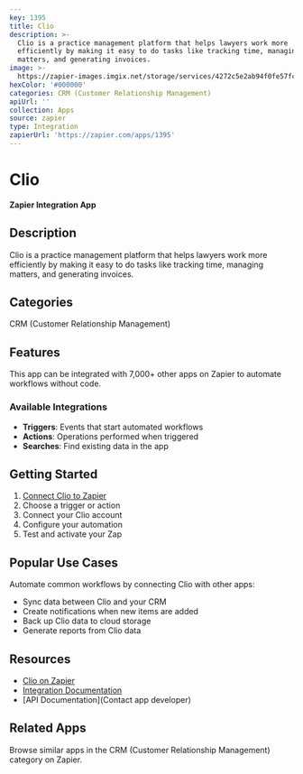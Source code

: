 ```yaml
---
key: 1395
title: Clio
description: >-
  Clio is a practice management platform that helps lawyers work more
  efficiently by making it easy to do tasks like tracking time, managing
  matters, and generating invoices.
image: >-
  https://zapier-images.imgix.net/storage/services/4272c5e2ab94f0fe57fc3623f2940ad8.png?auto=format%2Ccompress&ixlib=python-3.0.0&q=50
hexColor: '#000000'
categories: CRM (Customer Relationship Management)
apiUrl: ''
collection: Apps
source: zapier
type: Integration
zapierUrl: 'https://zapier.com/apps/1395'
---
```

# Clio

**Zapier Integration App**

## Description

Clio is a practice management platform that helps lawyers work more efficiently by making it easy to do tasks like tracking time, managing matters, and generating invoices.

## Categories

CRM (Customer Relationship Management)

## Features

This app can be integrated with 7,000+ other apps on Zapier to automate workflows without code.

### Available Integrations

- **Triggers**: Events that start automated workflows
- **Actions**: Operations performed when triggered
- **Searches**: Find existing data in the app

## Getting Started

1. [Connect Clio to Zapier](https://zapier.com/apps/1395)
2. Choose a trigger or action
3. Connect your Clio account
4. Configure your automation
5. Test and activate your Zap

## Popular Use Cases

Automate common workflows by connecting Clio with other apps:

- Sync data between Clio and your CRM
- Create notifications when new items are added
- Back up Clio data to cloud storage
- Generate reports from Clio data

## Resources

- [Clio on Zapier](https://zapier.com/apps/1395)
- [Integration Documentation](https://zapier.com/apps/1395/integrations)
- [API Documentation](Contact app developer)

## Related Apps

Browse similar apps in the CRM (Customer Relationship Management) category on Zapier.
